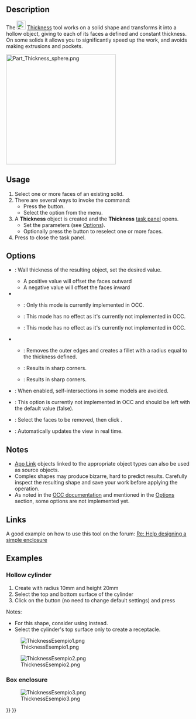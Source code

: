 <languages/>

{{Docnav
|[[Part_Offset2D|Offset2D]]
|[[Part_ProjectionOnSurface|ProjectionOnSurface]]
|[[Part_Workbench|Part]]
|IconL=Part_Offset2D.svg
|IconR=Part_ProjectionOnSurface.svg
|IconC=Workbench_Part.svg
}}

{{GuiCommand
|Name=Part Thickness
|MenuLocation=Part → Thickness...
|Workbenches=[[Part_Workbench|Part]]
|SeeAlso=[[Part_Offset|Part Offset]], [[PartDesign_Thickness|PartDesign Thickness]]
}}

==Description==

The [[Image:Part_Thickness.svg|24px]] [[Part_Thickness|Thickness]] tool works on a solid shape and transforms it into a hollow object, giving to each of its faces a defined and constant thickness. On some solids it allows you to significantly speed up the work, and avoids making extrusions and pockets.

[[Image:Part_Thickness_sphere.png|300px]]
{{Caption|Hollowed out half of a sphere}}

==Usage== 

# Select  one or more faces of an existing solid.
# There are several ways to invoke the command:
#* Press the {{Button|[[Image:Part_Thickness.svg|16px]] [[Part_Thickness|Thickness...]]}} button.
#* Select the {{MenuCommand|Part → [[Image:Part_Thickness.svg|16px]] Thickness...}} option from the menu.
# A '''Thickness''' object is created and the '''Thickness''' [[Task_panel|task panel]] opens.
#* Set the parameters (see [[#Options|Options]]).
#* Optionally press the {{Button|Faces}} button to reselect one or more faces.
# Press {{Button|OK}} to close the task panel.

==Options== 

* {{MenuCommand|Thickness}}: Wall thickness of the resulting object, set the desired value.
** A positive value will offset the faces outward
** A negative value will offset the faces inward
* {{MenuCommand|Mode}}
** {{MenuCommand|Skin}}: Only this mode is currently implemented in OCC.
** {{MenuCommand|Pipe}}: This mode has no effect as it's currently not implemented in OCC.
** {{MenuCommand|Recto Verso}}: This mode has no effect as it's currently not implemented in OCC.
* {{MenuCommand|Join Type}}
** {{MenuCommand|Arc}}: Removes the outer edges and creates a fillet with a radius equal to the thickness defined.
** {{MenuCommand|Tangent}}: Results in sharp corners.
** {{MenuCommand|Intersection}}: Results in sharp corners.
* {{MenuCommand|Intersection}}: When enabled, self-intersections in some models are avoided.
* {{MenuCommand|Self-intersection}}: This option is currently not implemented in OCC and should be left with the default value (false).
* {{Button|Faces}}: Select the faces to be removed, then click {{Button|Done}}.
* {{MenuCommand|Update view}}: Automatically updates the view in real time.

==Notes==

* [[App_Link|App Link]] objects linked to the appropriate object types can also be used as source objects. {{Version|0.20}}
* Complex shapes may produce bizarre, hard to predict results. Carefully inspect the resulting shape and save your work before applying the operation.
* As noted in the [https://dev.opencascade.org/doc/refman/html/class_b_rep_offset_a_p_i___make_thick_solid.html#af78f35025a31e2ce8bd96c82fb33a981 OCC documentation] and mentioned in the [[#Options|Options]] section, some options are not implemented yet.

==Links== 

A good example on how to use this tool on the forum: [http://forum.freecadweb.org/viewtopic.php?f=3&t=3766&p=29741&hilit=enclosure#p29547 Re: Help designing a simple enclosure]

==Examples==

===Hollow cylinder===

# Create {{Button|[[Image:Part_Cylinder.svg|16px]] [[Part_Cylinder|Cylinder]]}} with radius 10mm and height 20mm
# Select the top and bottom surface of the cylinder
# Click on the {{Button|[[Image:Part_Thickness.svg|16px]] Thickness}} button (no need to change default settings) and press {{KEY|OK}}

Notes:
* For this shape, consider using {{Button|[[Image:Part_Tube.svg|16px]] [[Part_Tube|Tube]]}} instead.
* Select the cylinder's top surface only to create a receptacle.

[[Image:ThicknessEsempio1.png]]

[[Image:ThicknessEsempio2.png]]

===Box enclosure===

[[Image:ThicknessEsempio3.png]]


{{Docnav
|[[Part_Offset2D|Offset2D]]
|[[Part_ProjectionOnSurface|ProjectionOnSurface]]
|[[Part_Workbench|Part]]
|IconL=Part_Offset2D.svg
|IconR=Part_ProjectionOnSurface.svg
|IconC=Workbench_Part.svg
}}

{{Part Tools navi{{#translation:}}}}
{{Userdocnavi{{#translation:}}}}